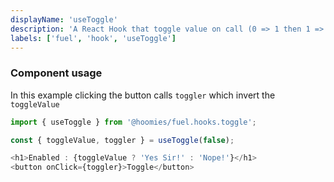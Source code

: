 ```yaml
---
displayName: 'useToggle'
description: 'A React Hook that toggle value on call (0 => 1 then 1 => 0)'
labels: ['fuel', 'hook', 'useToggle']
---
```



### Component usage

In this example clicking the button calls `toggler` which invert the `toggleValue`

```js
import { useToggle } from '@hoomies/fuel.hooks.toggle';

const { toggleValue, toggler } = useToggle(false);

<h1>Enabled : {toggleValue ? 'Yes Sir!' : 'Nope!'}</h1>
<button onClick={toggler}>Toggle</button>
```
